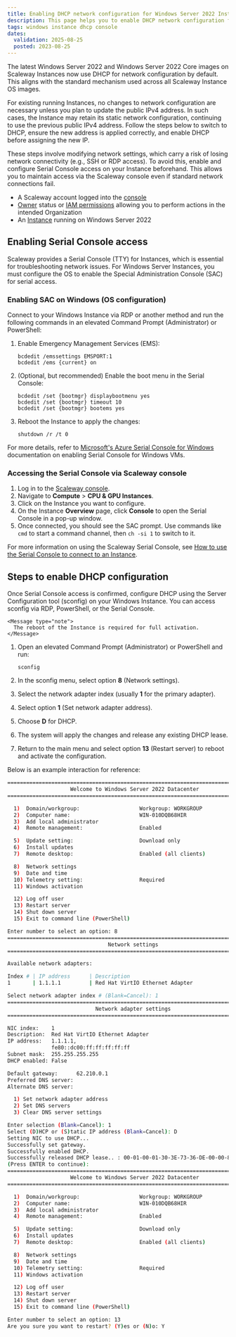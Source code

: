 ```yaml
---
title: Enabling DHCP network configuration for Windows Server 2022 Instances
description: This page helps you to enable DHCP network configuration for Windows Server 2022 Instances
tags: windows instance dhcp console
dates:
  validation: 2025-08-25
  posted: 2023-08-25
---
```



The latest Windows Server 2022 and Windows Server 2022 Core images on Scaleway Instances now use DHCP for network configuration by default. This aligns with the standard mechanism used across all Scaleway Instance OS images.

For existing running Instances, no changes to network configuration are necessary unless you plan to update the public IPv4 address. In such cases, the Instance may retain its static network configuration, continuing to use the previous public IPv4 address. 
Follow the steps below to switch to DHCP, ensure the new address is applied correctly, and enable DHCP before assigning the new IP.

<Message type="important">
    These steps involve modifying network settings, which carry a risk of losing network connectivity (e.g., SSH or RDP access). To avoid this, enable and configure Serial Console access on your Instance beforehand. This allows you to maintain access via the Scaleway console even if standard network connections fail.
</Message>

<Requirements />

- A Scaleway account logged into the [console](https://console.scaleway.com)
- [Owner](/iam/concepts/#owner) status or [IAM permissions](/iam/concepts/#permission) allowing you to perform actions in the intended Organization
- An [Instance](/instances/how-to/create-an-instance/) running on Windows Server 2022


## Enabling Serial Console access

Scaleway provides a Serial Console (TTY) for Instances, which is essential for troubleshooting network issues.
For Windows Server Instances, you must configure the OS to enable the Special Administration Console (SAC) for serial access.

### Enabling SAC on Windows (OS configuration)

Connect to your Windows Instance via RDP or another method and run the following commands in an elevated Command Prompt (Administrator) or PowerShell:

1. Enable Emergency Management Services (EMS):
   ```
   bcdedit /emssettings EMSPORT:1
   bcdedit /ems {current} on
   ```

2. (Optional, but recommended) Enable the boot menu in the Serial Console:
   ```
   bcdedit /set {bootmgr} displaybootmenu yes
   bcdedit /set {bootmgr} timeout 10
   bcdedit /set {bootmgr} bootems yes
   ```

3. Reboot the Instance to apply the changes:
   ```
   shutdown /r /t 0
   ```

For more details, refer to [Microsoft's Azure Serial Console for Windows](https://learn.microsoft.com/en-us/troubleshoot/azure/virtual-machines/windows/serial-console-windows) documentation on enabling Serial Console for Windows VMs.

### Accessing the Serial Console via Scaleway console

1. Log in to the [Scaleway console](https://console.scaleway.com/).
2. Navigate to **Compute** > **CPU & GPU Instances**.
3. Click on the Instance you want to configure.
4. On the Instance **Overview** page, click **Console** to open the Serial Console in a pop-up window.
5. Once connected, you should see the SAC prompt. Use commands like `cmd` to start a command channel, then `ch -si 1` to switch to it.

For more information on using the Scaleway Serial Console, see [How to use the Serial Console to connect to an Instance](/instances/how-to/use-serial-console/).

## Steps to enable DHCP configuration

Once Serial Console access is confirmed, configure DHCP using the Server Configuration tool (sconfig) on your Windows Instance. You can access sconfig via RDP, PowerShell, or the Serial Console.

    <Message type="note">
      The reboot of the Instance is required for full activation.
    </Message>

1. Open an elevated Command Prompt (Administrator) or PowerShell and run:
   ```
   sconfig
   ```

2. In the sconfig menu, select option **8** (Network settings).

3. Select the network adapter index (usually **1** for the primary adapter).

4. Select option **1** (Set network adapter address).

5. Choose **D** for DHCP.

6. The system will apply the changes and release any existing DHCP lease.

7. Return to the main menu and select option **13** (Restart server) to reboot and activate the configuration.  

Below is an example interaction for reference:

```bash
===============================================================================
                    Welcome to Windows Server 2022 Datacenter
===============================================================================

  1)  Domain/workgroup:                   Workgroup: WORKGROUP
  2)  Computer name:                      WIN-010DQB68HIR
  3)  Add local administrator
  4)  Remote management:                  Enabled

  5)  Update setting:                     Download only
  6)  Install updates
  7)  Remote desktop:                     Enabled (all clients)

  8)  Network settings
  9)  Date and time
  10) Telemetry setting:                  Required
  11) Windows activation

  12) Log off user
  13) Restart server
  14) Shut down server
  15) Exit to command line (PowerShell)

Enter number to select an option: 8
===============================================================================
                                Network settings
===============================================================================

Available network adapters:

Index # | IP address      | Description
1       | 1.1.1.1         | Red Hat VirtIO Ethernet Adapter

Select network adapter index # (Blank=Cancel): 1
===============================================================================
                            Network adapter settings
===============================================================================

NIC index:    1
Description:  Red Hat VirtIO Ethernet Adapter
IP address:   1.1.1.1,
              fe80::dc00:ff:ff:ff:ff:ff
Subnet mask:  255.255.255.255
DHCP enabled: False

Default gateway:      62.210.0.1
Preferred DNS server: 
Alternate DNS server: 

  1) Set network adapter address
  2) Set DNS servers
  3) Clear DNS server settings

Enter selection (Blank=Cancel): 1
Select (D)HCP or (S)tatic IP address (Blank=Cancel): D
Setting NIC to use DHCP...
Successfully set gateway.
Successfully enabled DHCP.
Successfully released DHCP lease.. : 00-01-00-01-30-3E-73-36-DE-00-00-84-DB-2B
(Press ENTER to continue): 
===============================================================================
                    Welcome to Windows Server 2022 Datacenter
===============================================================================

  1)  Domain/workgroup:                   Workgroup: WORKGROUP
  2)  Computer name:                      WIN-010DQB68HIR
  3)  Add local administrator
  4)  Remote management:                  Enabled

  5)  Update setting:                     Download only
  6)  Install updates
  7)  Remote desktop:                     Enabled (all clients)

  8)  Network settings
  9)  Date and time
  10) Telemetry setting:                  Required
  11) Windows activation

  12) Log off user
  13) Restart server
  14) Shut down server
  15) Exit to command line (PowerShell)

Enter number to select an option: 13
Are you sure you want to restart? (Y)es or (N)o: Y
```
